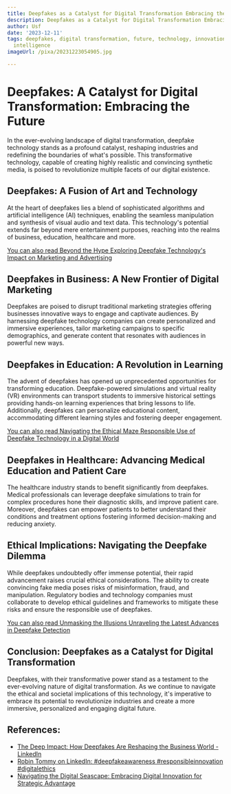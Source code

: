 ```yaml
---
title: Deepfakes as a Catalyst for Digital Transformation Embracing the Future
description: Deepfakes as a Catalyst for Digital Transformation Embracing the Future
author: Usf
date: '2023-12-11'
tags: deepfakes, digital transformation, future, technology, innovation, artificial
  intelligence
imageUrl: /pixa/20231223054905.jpg

---
```

# Deepfakes: A Catalyst for Digital Transformation: Embracing the  Future

In the ever-evolving landscape of digital transformation, deepfake technology stands as a profound catalyst, reshaping industries and redefining the boundaries of what's possible. This transformative technology, capable  of  creating  highly realistic  and convincing synthetic media, is poised to revolutionize multiple facets of our digital existence.

## Deepfakes: A  Fusion of Art and  Technology

At the heart of deepfakes lies a blend of sophisticated algorithms and artificial intelligence  (AI) techniques, enabling the seamless manipulation and synthesis of visual audio and text data. This technology's potential extends far beyond mere entertainment  purposes, reaching into the realms of business, education, healthcare and more.

[You can also read Beyond the Hype Exploring Deepfake Technology's Impact on Marketing and Advertising](Beyond%20the%20Hype%20Exploring%20Deepfake%20Technology%27s%20Impact%20on%20Marketing%20and%20Advertising)


## Deepfakes in Business: A New Frontier of Digital Marketing

Deepfakes are poised to  disrupt  traditional marketing strategies offering businesses  innovative ways to engage and captivate audiences. By harnessing deepfake technology companies can create personalized  and immersive experiences, tailor marketing campaigns to specific demographics, and generate content that resonates with  audiences in powerful new ways.

## Deepfakes in Education: A Revolution  in Learning

The advent of deepfakes has opened up  unprecedented opportunities for transforming education. Deepfake-powered  simulations and virtual reality (VR) environments can transport  students to immersive historical settings providing hands-on learning experiences that bring lessons to life. Additionally, deepfakes can personalize educational content, accommodating different  learning styles and fostering deeper engagement.

[You can also read Navigating the Ethical Maze Responsible Use of Deepfake Technology in a Digital World](Navigating%20the%20Ethical%20Maze%20Responsible%20Use%20of%20Deepfake%20Technology%20in%20a%20Digital%20World)


## Deepfakes in Healthcare: Advancing Medical Education and Patient Care

The healthcare industry stands to benefit  significantly from  deepfakes. Medical professionals can leverage deepfake simulations to train for complex procedures hone their diagnostic skills, and improve patient care. Moreover, deepfakes can empower patients to better understand their  conditions and treatment options fostering informed decision-making and reducing anxiety.

## Ethical Implications: Navigating the Deepfake Dilemma

While deepfakes  undoubtedly offer immense potential,  their rapid  advancement raises crucial ethical considerations. The ability to  create convincing fake media poses risks of  misinformation, fraud, and manipulation. Regulatory bodies  and technology companies must collaborate to  develop ethical guidelines  and frameworks to mitigate these risks and  ensure the  responsible use of deepfakes.

[You can  also  read Unmasking the  Illusions Unraveling the Latest Advances in Deepfake Detection](Unmasking%20the%20Illusions%20Unraveling%20the%20Latest%20Advances%20in%20Deepfake%20Detection)


## Conclusion: Deepfakes as a Catalyst for Digital Transformation

Deepfakes, with their transformative power stand  as a testament to the  ever-evolving  nature of digital  transformation. As we continue to navigate the  ethical and  societal implications of this technology, it's imperative to embrace its potential to revolutionize industries and create a more immersive, personalized  and engaging digital future.

## References:
- [The Deep Impact: How Deepfakes Are Reshaping the Business World - LinkedIn](https://www.linkedin.com/pulse/deep-impact-how-deepfakes-reshaping-business-world-brian-reiff-pp5mc)
- [Robin Tommy on LinkedIn: #deepfakeawareness #responsibleinnovation #digitalethics](https://www.linkedin.com/posts/robintommy_deepfakeawareness-responsibleinnovation-activity-7135152864208809984-39Ap)
- [Navigating the Digital Seascape: Embracing Digital Innovation for Strategic Advantage](https://www.thedigitalspeaker.com/embracing-digital-innovation-strategic-advantage/)
